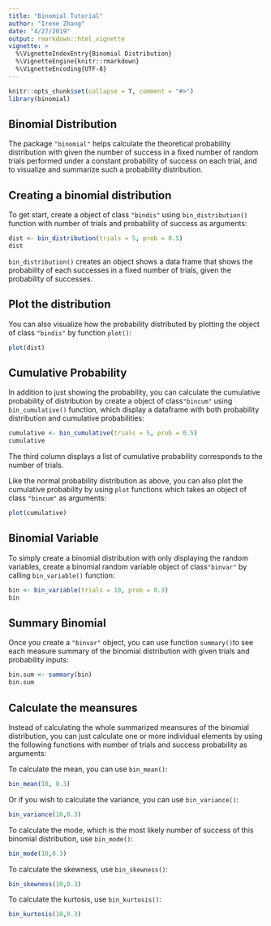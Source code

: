 ```yaml
---
title: "Binomial Tutorial"
author: "Irene Zhang"
date: "4/27/2019"
output: rmarkdown::html_vignette
vignette: >
  %\VignetteIndexEntry{Binomial Distribution}
  %\VignetteEngine{knitr::rmarkdown}
  %\VignetteEncoding{UTF-8}
---
```


```r
knitr::opts_chunk$set(collapse = T, comment = "#>")
library(binomial)
```

## Binomial Distribution

The package `"binomial"` helps calculate the theoretical probability distribution with given the number of success in a fixed number of random trials performed under a constant probability of success on each trial, and to visualize and summarize such a probability distribution.
 
## Creating a binomial distribution

To get start, create a object of class `"bindis"` using `bin_distribution()` function with number of trials and probability of success as arguments:

```r
dist <- bin_distribution(trials = 5, prob = 0.5)
dist
```

`bin_distribution()` creates an object shows a data frame that shows the probability of each successes in a fixed number of trials, given the probability of successes.

## Plot the distribution

You can also visualize how the probability distributed by plotting the object of class `"bindis"` by function `plot()`:

```r
plot(dist)
```

## Cumulative Probability

In addition to just showing the probability, you can calculate the cumulative probability of distribution by create a object of class`"bincum"` using `bin_cumulative()` function, which display a dataframe with both probability distribution and cumulative probabilities:

```r
cumulative <- bin_cumulative(trials = 5, prob = 0.5)
cumulative
```

The third column displays a list of cumulative probability corresponds to the number of trials.

Like the normal probability distribution as above, you can also plot the cumulative probability by using `plot` functions which takes an object of class `"bincum"` as arguments:

```r
plot(cumulative)
```

## Binomial Variable

To simply create a binomial distribution with only displaying the random variables, create a binomial random variable object of class`"binvar"` by calling `bin_variable()` function:

```r
bin <- bin_variable(trials = 10, prob = 0.3)
bin
```

## Summary Binomial

Once you create a `"binvar"` object, you can use function `summary()`to see each measure summary of the binomial distribution with given trials and probability inputs:

```r
bin.sum <- summary(bin)
bin.sum
```

## Calculate the meansures

Instead of calculating the whole summarized meansures of the binomial distribution, you can just calculate one or more individual elements by using the following functions with number of trials and success probability as arguments:

To calculate the mean, you can use `bin_mean()`:
```r
bin_mean(10, 0.3)
```

Or if you wish to calculate the variance, you can use `bin_variance()`:
```R
bin_variance(10,0.3)
```

To calculate the mode, which is the most likely number of success of this binomial distribution, use `bin_mode()`:
```r
bin_mode(10,0.3)
```

To calculate the skewness, use `bin_skewness()`:
```r
bin_skewness(10,0.3)
```

To calculate the kurtosis, use `bin_kurtosis()`:
```r
bin_kurtosis(10,0.3)
```
